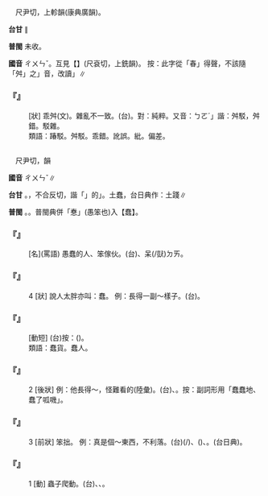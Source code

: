 
=={{ruby|踳|ㄔㄨㄣˇ}}==

　尺尹切，上軫韻(康典廣韻)。

'''台甘''' {{ruby|(文)|ㄘㄨㄣˋ}}∥

'''普閩''' 未收。

'''國音''' <rt>ㄔㄨㄣˇ</rt>。互見【{{ruby|踳|ㄔㄨㄢˇ}}】(尺袞切，上銑韻)。 按：此字從「春」得聲，不該隨「舛」之{{ruby|「|ㄔㄨㄢˇ}}」音，改讀{{ruby|「|ㄔㄨㄢˇ}}」∥

    

==='''『{{ruby|踳|ㄔㄨㄣˇ}}{{ruby|駁|ㄅㄛˊ}}』'''===
: [狀] 乖舛(文)。雜亂不一致。(台){{ruby|踳|ㄘㄨㄣˋ}}{{ruby|駁|ㄅㆦㆶ}}。對：純粹。又音：{{ruby|「|ㄔㄨㄢˇ}}<rt>ㄅㄛˊ</rt>」諧：舛駁，舛錯。駁雜。
:類語：踳駁。舛駁。乖錯。訛誤。紕{{ruby|謬|ㄇㄧㄡˋ}}。偏差。
:
    

=={{ruby|蠢|ㄔㄨㄣˇ}}==

　尺尹切，{{ruby|准|ㄓㄨㄣˇ}}韻

'''國音''' <rt>ㄔㄨㄣˇ</rt>∥

'''台甘''' {{ruby|(文)|ㄘㄨㄣˋ}}。{{ruby|(語)|ㄊㄨㄣˋ}}，不合反切，諧「{{ruby|曈|ㄊㄨㄣˋ}}{{ruby|踏|ㄉㄚㆷ ͘}}」的{{ruby|「|ㄊㄨㄣˋ}}」。土蠢，台日典作：土踐∥

'''普閩''' {{ruby|(文)|ㄘㄨㄣˋ}}。{{ruby|(白)|ㄊㄨㄣˋ}}。普閩典併「惷」(愚笨也)入【蠢】。

    

==='''『{{ruby|蠢|ㄔㄨㄣˇ}}{{ruby|材|ㄘㄞˊ}}』'''===
: [名](罵語) 愚蠢的人、笨傢伙。(台){{ruby|不|ㄅㄨㆵ}}{{ruby|中|ㄉㄧㆲ˪}}{{ruby|用|ㄧㆲ˫}}{{ruby|丌|ㆤ}}{{ruby|人|ㄌㄤˊ}}、{{ruby|孝|ㄏㄠ˪}}呆(/獃)<rt>ㄉㄞ</rt>。
    

==='''『{{ruby|蠢|ㄔㄨㄣˇ}}』'''===
:4  [狀] 說人太胖亦叫：蠢。 例：長得一副～樣子。(台){{ruby|生|ㄒㆪ/ㄙㆥ}}{{ruby|做|ㄗㄨㆤ˪/ㄗㄜ˪}}{{ruby|一|ㄐㄧㆵ ͘}}{{ruby|棵|ㄎㆦ}}{{ruby|笨|ㄅㄨㄣ˫}}{{ruby|戕|ㄑㄧㄤˊ}}{{ruby|笨|ㄅㄨㄣ˫}}{{ruby|戕|ㄑㄧㄤˊ}}。
    

==='''『{{ruby|蠢|ㄔㄨㄣˇ}}{{ruby|動|ㄉㄨㄥˋ}}』'''===
: [動短] (台)按：{{ruby|用|ㄧㆲ˫/ㄧㄥ˫}}{{ruby|蟲|ㄊㄤˊ}}{{ruby|<mark>&#xf9d55;</mark>|ㄫㄧㄠㆷ}}{{ruby|<mark>&#xf9d55;</mark>|ㄫㄧㄠㆷ}}{{ruby|動|ㄉㄤ˫}}{{ruby|比|ㄅㄧˋ}}{{ruby|喻|ㆢㄧ˫/ㆡㄨ˫/ㄌㄨ˫}}{{ruby|歹|ㄉㄞˋ}}{{ruby|人|ㄆㆮˋ}}({{ruby|或|ㄧㄚㆷ ͘}}{{ruby|是|ㄒㄧ˫}}{{ruby|敵|ㄉㄧㆤㆶ ͘}}{{ruby|人|ㆢㄧㄣˊ/ㄌㄧㄣˊ}}){{ruby|暗|ㆰ˪}}{{ruby|中|ㄉㄧㆲ}}{{ruby|進|ㄐㄧㄣ˪}}{{ruby|行|ㄏㄧㄥˊ}}{{ruby|活|ㄨㄚㆷ ͘}}{{ruby|動|ㄉㄤ˫}}。
:類語：蠢貨。蠢人。
:
    

==='''『{{ruby|蠢|ㄔㄨㄣˇ}}』'''===
:2  [後狀]  例：他長得～，怪難看的(陸彙)。(台){{ruby|伊|ㄧ}}{{ruby|生|ㄒㆪ/ㄙㆥ}}{{ruby|做|ㄗㄨㆤ˪/ㄗㄜ˪}}{{ruby|真|ㄐㄧㄣ}}{{ruby|戇|ㆣㆲ˫}}{{ruby|款|ㄎㄨㄢˋ}}、{{ruby|足|ㄐㄧㆦㆶ}}{{ruby|歹|ㄉㄞˋ}}{{ruby|看|ㄎㄨㆩ˪}}。按：副詞形用「蠢蠢地、蠢了呱嘰」。
    

==='''『{{ruby|蠢|ㄔㄨㄣˇ}}』'''===
:3  [前狀] 笨拙。 例：真是個～東西，不利落。(台){{ruby|足|ㄐㄧㆦㆶ}}{{ruby|頇|ㄏㆰ}}{{ruby|顢|ㆠㄢ˫}}{{ruby|物|ㄇㄧㆷ ͘}}(/{{ruby|蠢|ㄘㄨㄣˋ}}{{ruby|笨|ㄅㄨㄣ˫}})、{{ruby|骹|ㄎㄚ}}{{ruby|手|ㄑㄧㄨˋ}}{{ruby|慢|ㆠㄢ˫}}{{ruby|鈍|ㄉㄨㄣ˫}}({{ruby|做|ㄗㄨㆤ˪/ㄗㄜ˪}}{{ruby|事|ㄉㄞ˫}}{{ruby|情|ㄐㄧ˪}}){{ruby|<mark>&#xffa45;</mark>|ㆠㆤ˫/ㆠㄨㆤ˫}}{{ruby|( )|ㄌㄧㄨˋ}}{{ruby|( )|ㄌㄧㄚㆷ}}、{{ruby|瘸|ㄎㆤˊ}}{{ruby|骹|ㄎㄚ}}{{ruby|瘸|ㄎㆤˊ}}{{ruby|手|ㄑㄧㄨˋ}}。{{ruby|土|ㄊㆦˋ}}{{ruby|踐|ㄊㄨㄣˋ}}(台日典)。
    

==='''『{{ruby|蠢|ㄔㄨㄣˇ}}』'''===
:1  [動] 蟲子爬動。(台){{ruby|<mark>&#xf90b4;</mark>|ㄙㄜˊ}}、{{ruby|<mark>&#xf9d55;</mark>|ㄫㄧㄠㆷ}}、{{ruby|蠕|ㄌㄨㄣ˪}}。
    
